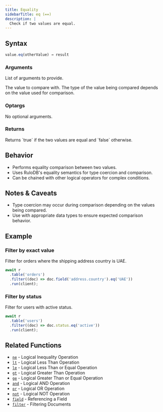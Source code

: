 ```yaml
---
title: Equality
sidebarTitle: eq (==)
description: |
  Check if two values are equal.
---
```



## Syntax

<CodeGroup>

```ts TypeScript
value.eq(otherValue) → result
```

</CodeGroup>

### Arguments

List of arguments to provide.

<ParamField body="otherValue" type="string | number" required>
  The value to compare with. The type of the value being compared depends on the value used for
  comparison.
</ParamField>

### Optargs

No optional arguments.

### Returns

<ParamField body="result" type="boolean">
  Returns `true` if the two values are equal and `false` otherwise.
</ParamField>

## Behavior

- Performs equality comparison between two values.
- Uses RuloDB's equality semantics for type coercion and comparison.
- Can be chained with other logical operators for complex conditions.

## Notes & Caveats

- Type coercion may occur during comparison depending on the values being compared.
- Use with appropriate data types to ensure expected comparison behavior.

## Example

### Filter by exact value

Filter for orders where the shipping address country is UAE.

<CodeGroup>

```ts TypeScript
await r
  .table('orders')
  .filter((doc) => doc.field('address.country').eq('UAE'))
  .run(client);
```

</CodeGroup>

### Filter by status

Filter for users with active status.

<CodeGroup>

```ts TypeScript
await r
  .table('users')
  .filter((doc) => doc.status.eq('active'))
  .run(client);
```

</CodeGroup>

## Related Functions

- [`ne`](/sdk/logical-ne) - Logical Inequality Operation
- [`lt`](/sdk/logical-lt) - Logical Less Than Operation
- [`le`](/sdk/logical-le) - Logical Less Than or Equal Operation
- [`gt`](/sdk/logical-gt) - Logical Greater Than Operation
- [`ge`](/sdk/logical-ge) - Logical Greater Than or Equal Operation
- [`and`](/sdk/logical-and) - Logical AND Operation
- [`or`](/sdk/logical-or) - Logical OR Operation
- [`not`](/sdk/logical-not) - Logical NOT Operation
- [`field`](/sdk/field) - Referencing a Field
- [`filter`](/sdk/filter) - Filtering Documents

<DocumentationFooter />
